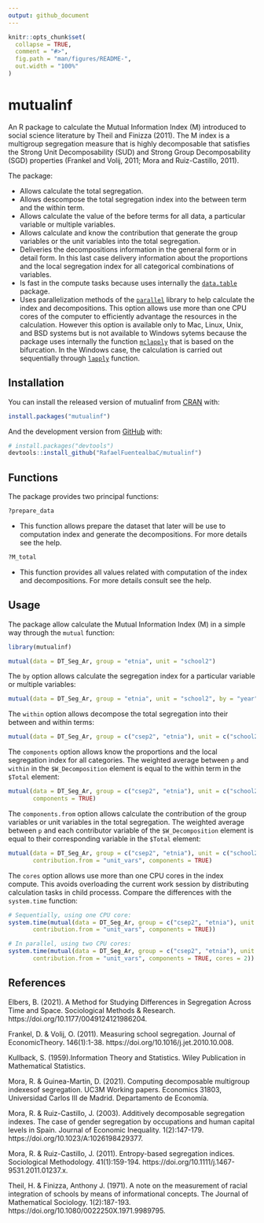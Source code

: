 ```yaml
---
output: github_document
---
```


<!-- README.md is generated from README.Rmd. Please edit that file -->

```r
knitr::opts_chunk$set(
  collapse = TRUE,
  comment = "#>",
  fig.path = "man/figures/README-",
  out.width = "100%"
)
```

# mutualinf

<!-- badges: start -->
<!-- badges: end -->

An R package to calculate the Mutual Information Index (M) introduced to social science literature by Theil and Finizza (2011). The M index is a multigroup segregation measure that is highly decomposable that satisfies the Strong Unit Decomposability (SUD) and Strong Group Decomposability (SGD) properties (Frankel and Volij, 2011; Mora and Ruiz-Castillo, 2011). 

The package:

- Allows calculate the total segregation.
- Allows descompose the total segregation index into the between term and the within term.
- Allows calculate the value of the before terms for all data, a particular variable or multiple variables.
- Allows calculate and know the contribution that generate the group variables or the unit variables into the total segregation.
- Deliveries the decompositions information in the general form or in detail form. In this last case delivery information about the proportions and the local segregation index for all categorical combinations of variables.
- Is fast in the compute tasks because uses internally the [`data.table`](https://cran.r-project.org/web/packages/data.table/index.html) package.
- Uses parallelization methods of the [`parallel`](https://stat.ethz.ch/R-manual/R-devel/library/parallel/doc/parallel.pdf) library to help calculate the index and decompositions. This option allows use more than one CPU cores of the computer to efficiently advantage the resources in the calculation. However this option is available only to Mac, Linux, Unix, and BSD systems but is not available to Windows sytems because the package uses internally the function [`mclapply`](https://www.rdocumentation.org/packages/parallel/versions/3.4.1/topics/mclapply) that is based on the bifurcation. In the Windows case, the calculation is carried out sequentially through [`lapply`](https://www.rdocumentation.org/packages/base/versions/3.6.2/topics/lapply) function.

## Installation

You can install the released version of mutualinf from [CRAN](https://CRAN.R-project.org) with:

``` r
install.packages("mutualinf")
```

And the development version from [GitHub](https://github.com/) with:

``` r
# install.packages("devtools")
devtools::install_github("RafaelFuentealbaC/mutualinf")
```

## Functions
The package provides two principal functions:

```r
?prepare_data 
```
- This function allows prepare the dataset that later will be use to computation index and generate the decompositions. For more details see the help. 

```r
?M_total
```
- This function provides all values related with computation of the index and decompositions. For more details consult see the help.

## Usage

The package allow calculate the Mutual Information Index (M) in a simple way through the `mutual` function:
```r
library(mutualinf)

mutual(data = DT_Seg_Ar, group = "etnia", unit = "school2")
```

The `by` option allows calculate the segregation index for a particular variable or multiple variables:
```r
mutual(data = DT_Seg_Ar, group = "etnia", unit = "school2", by = "year")
```

The `within` option allows decompose the total segregation into their between and within terms:
```r
mutual(data = DT_Seg_Ar, group = c("csep2", "etnia"), unit = c("school2", "comuna"), within = "etnia")
```

The `components` option allows know the proportions and the local segregation index for all categories. The weighted average between `p` and `within` in the `$W_Decomposition` element is equal to the within term in the `$Total` element:
```r
mutual(data = DT_Seg_Ar, group = c("csep2", "etnia"), unit = c("school2", "comuna"), within = "etnia",
       components = TRUE)
```

The `components.from` option allows calculate the contribution of the group variables or unit variables in the total segregation. The weighted average between `p` and each contributor variable of the `$W_Decomposition` element is equal to their corresponding variable in the `$Total` element:
```r
mutual(data = DT_Seg_Ar, group = c("csep2", "etnia"), unit = c("school2", "comuna"), within = "etnia",
       contribution.from = "unit_vars", components = TRUE)
```

The `cores` option allows use more than one CPU cores in the index compute. This avoids overloading the current work session by distributing calculation tasks in child processs. Compare the differences with the `system.time` function:
```r
# Sequentially, using one CPU core:
system.time(mutual(data = DT_Seg_Ar, group = c("csep2", "etnia"), unit = c("school2", "comuna"), within = "etnia",
       contribution.from = "unit_vars", components = TRUE))

# In parallel, using two CPU cores:
system.time(mutual(data = DT_Seg_Ar, group = c("csep2", "etnia"), unit = c("school2", "comuna"), within = "etnia",
       contribution.from = "unit_vars", components = TRUE, cores = 2))

```


## References

Elbers, B. (2021). A Method for Studying Differences in Segregation Across Time and Space. Sociological Methods & Research. https://doi.org/10.1177/0049124121986204.

Frankel, D. & Volij, O. (2011). Measuring school segregation. Journal of EconomicTheory. 146(1):1-38. https://doi.org/10.1016/j.jet.2010.10.008.

Kullback, S. (1959).Information Theory and Statistics. Wiley Publication in Mathematical Statistics.

Mora, R. & Guinea-Martin, D. (2021). Computing decomposable multigroup indexesof segregation. UC3M Working papers. Economics 31803, Universidad Carlos III de Madrid. Departamento de Economía.

Mora, R. & Ruiz-Castillo, J. (2003). Additively decomposable segregation indexes. The case of gender segregation by occupations and human capital levels in Spain. Journal of Economic Inequality. 1(2):147-179. https://doi.org/10.1023/A:1026198429377.

Mora, R. & Ruiz-Castillo, J. (2011). Entropy-based segregation indices. Sociological Methodology. 41(1):159-194. https://doi.org/10.1111/j.1467-9531.2011.01237.x.

Theil, H. & Finizza, Anthony J. (1971). A note on the measurement of racial integration of schools by means of informational concepts. The Journal of Mathematical Sociology. 1(2):187-193. https://doi.org/10.1080/0022250X.1971.9989795.
